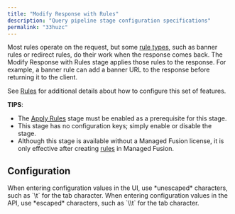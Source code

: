 ```yaml
---
title: "Modify Response with Rules"
description: "Query pipeline stage configuration specifications"
permalink: "33huzc"
---
```


Most rules operate on the request, but some [rule types](/managed-fusion/5.9/tw7rlx/query-rewriting#types), such as banner rules or redirect rules, do their work when the response comes back. The Modify Response with Rules stage applies those rules to the response. For example, a banner rule can add a banner URL to the response before returning it to the client.

See [Rules](/managed-fusion/5.9/tw7rlx/query-rewriting) for additional details about how to configure this set of features.

**TIPS**:

* The [Apply Rules](/managed-fusion/5.9/yx85m4/apply-rules-stage) stage must be enabled as a prerequisite for this stage.
* This stage has no configuration keys; simply enable or disable the stage.
* Although this stage is available without a Managed Fusion license, it is only effective after creating [rules](/managed-fusion/5.9/tw7rlx/query-rewriting) in Managed Fusion.

## Configuration

<Tip>
When entering configuration values in the UI, use *unescaped* characters, such as `\t` for the tab character. When entering configuration values in the API, use *escaped* characters, such as `\\t` for the tab character.
</Tip>


<SchemaParamFields schema={schema}/>